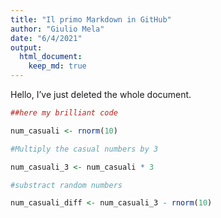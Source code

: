 ```yaml
---
title: "Il primo Markdown in GitHub"
author: "Giulio Mela"
date: "6/4/2021"
output: 
  html_document: 
    keep_md: true
---
```


Hello, I've just deleted the whole document.

```r

##here my brilliant code

num_casuali <- rnorm(10)

#Multiply the casual numbers by 3

num_casuali_3 <- num_casuali * 3

#substract random numbers

num_casuali_diff <- num_casuali_3 - rnorm(10)

```

